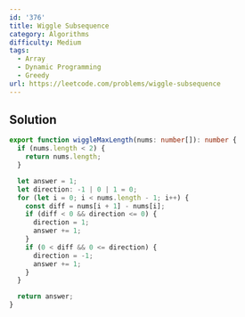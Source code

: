 ```yaml
---
id: '376'
title: Wiggle Subsequence
category: Algorithms
difficulty: Medium
tags:
  - Array
  - Dynamic Programming
  - Greedy
url: https://leetcode.com/problems/wiggle-subsequence
---
```


## Solution

```typescript filename="solution.ts" copy
export function wiggleMaxLength(nums: number[]): number {
  if (nums.length < 2) {
    return nums.length;
  }

  let answer = 1;
  let direction: -1 | 0 | 1 = 0;
  for (let i = 0; i < nums.length - 1; i++) {
    const diff = nums[i + 1] - nums[i];
    if (diff < 0 && direction <= 0) {
      direction = 1;
      answer += 1;
    }
    if (0 < diff && 0 <= direction) {
      direction = -1;
      answer += 1;
    }
  }

  return answer;
}
```
